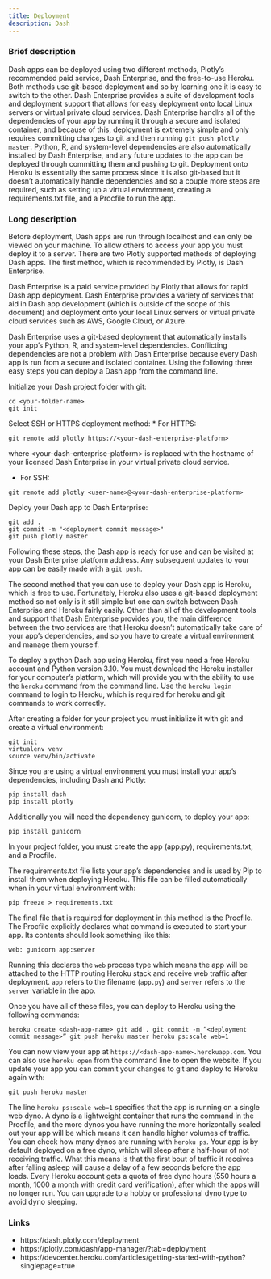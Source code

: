 ```yaml
---
title: Deployment
description: Dash
---
```


### Brief description

Dash apps can be deployed using two different methods, Plotly’s recommended paid service, Dash Enterprise, and the free-to-use Heroku. Both methods use git-based deployment and so by learning one it is easy to switch to the other. Dash Enterprise provides a suite of development tools and deployment support that allows for easy deployment onto local Linux servers or virtual private cloud services. Dash Enterprise handlrs all of the dependencies of your app by running it through a secure and isolated container, and because of this, deployment is extremely simple and only requires committing changes to git and then running `git push plotly master`. Python, R, and system-level dependencies are also automatically installed by Dash Enterprise, and any future updates to the app can be deployed through committing them and pushing to git. Deployment onto Heroku is essentially the same process since it is also git-based but it doesn’t automatically handle dependencies and so a couple more steps are required, such as setting up a virtual environment, creating a requirements.txt file, and a Procfile to run the app.

### Long description

Before deployment, Dash apps are run through localhost and can only be viewed on your machine. To allow others to access your app you must deploy it to a server. There are two Plotly supported methods of deploying Dash apps. The first method, which is recommended by Plotly, is Dash Enterprise.

Dash Enterprise is a paid service provided by Plotly that allows for rapid Dash app deployment.  Dash Enterprise provides a variety of services that aid in Dash app development (which is outside of the scope of this document) and deployment onto your local Linux servers or virtual private cloud services such as AWS, Google Cloud, or Azure.

Dash Enterprise uses a git-based deployment that automatically installs your app’s Python, R, and system-level dependencies. Conflicting dependencies are not a problem with Dash Enterprise because every Dash app is run from a secure and isolated container. Using the following three easy steps you can deploy a Dash app from the command line.

Initialize your Dash project folder with git:
```
cd <your-folder-name>
git init
```

Select SSH or HTTPS deployment method:
* For HTTPS:

```git remote add plotly https://<your-dash-enterprise-platform>```

where \<your-dash-enterprise-platform\> is replaced with the hostname of your licensed Dash Enterprise in your virtual private cloud service.

* For SSH:

```git remote add plotly <user-name>@<your-dash-enterprise-platform>```

Deploy your Dash app to Dash Enterprise:

```
git add .
git commit -m "<deployment commit message>"
git push plotly master
```

Following these steps, the Dash app is ready for use and can be visited at your Dash Enterprise platform address. Any subsequent updates to your app can be easily made with a `git push`.

The second method that you can use to deploy your Dash app is Heroku, which is free to use. Fortunately, Heroku also uses a git-based deployment method so not only is it still simple but one can switch between Dash Enterprise and Heroku fairly easily. Other than all of the development tools and support that Dash Enterprise provides you, the main difference between the two services are that Heroku doesn’t automatically take care of your app’s dependencies, and so you have to create a virtual environment and manage them yourself.

To deploy a python Dash app using Heroku, first you need a free Heroku account and Python version 3.10. You must download the Heroku installer for your computer’s platform, which will provide you with the ability to use the `heroku` command from the command line. Use the `heroku login` command to login to Heroku, which is required for heroku and git commands to work correctly.

After creating a folder for your project you must initialize it with git and create a virtual environment:

```
git init
virtualenv venv
source venv/bin/activate
```

Since you are using a virtual environment you must install your app’s dependencies, including Dash and Plotly:

```
pip install dash
pip install plotly
```

Additionally you will need the dependency gunicorn, to deploy your app:

```pip install gunicorn```

In your project folder, you must create the app (app.py), requirements.txt, and a Procfile.

The requirements.txt file lists your app’s dependencies and is used by Pip to install them when deploying Heroku. This file can be filled automatically when in your virtual environment with:

```pip freeze > requirements.txt```

The final file that is required for deployment in this method is the Procfile. The Procfile explicitly declares what command is executed to start your app. Its contents should look something like this:

```web: gunicorn app:server```

Running this declares the `web` process type which means the app will be attached to the HTTP routing Heroku stack and receive web traffic after deployment. `app` refers to the filename (`app.py`) and `server` refers to the `server` variable in the app.

Once you have all of these files, you can deploy to Heroku using the following commands:

```heroku create <dash-app-name>
git add .
git commit -m “<deployment commit message>”
git push heroku master
heroku ps:scale web=1
```

You can now view your app at `https://<dash-app-name>.herokuapp.com`.  You can also use `heroku open` from the command line to open the website. If you update your app you can commit your changes to git and deploy to Heroku again with:

```git push heroku master```

The line `heroku ps:scale web=1` specifies that the app is running on a single web dyno. A dyno is a lightweight container that runs the command in the Procfile, and the more dynos you have running the more horizontally scaled out your app will be which means it can handle higher volumes of traffic. You can check how many dynos are running with `heroku ps`.  Your app is by default deployed on a free dyno, which will sleep after a half-hour of not receiving traffic. What this means is that the first bout of traffic it receives after falling asleep will cause a delay of a few seconds before the app loads. Every Heroku account gets a quota of free dyno hours (550 hours a month, 1000 a month with credit card verification), after which the apps will no longer run. You can upgrade to a hobby or professional dyno type to avoid dyno sleeping.

### Links
* https://dash.plotly.com/deployment
* https://plotly.com/dash/app-manager/?tab=deployment
* https://devcenter.heroku.com/articles/getting-started-with-python?singlepage=true
